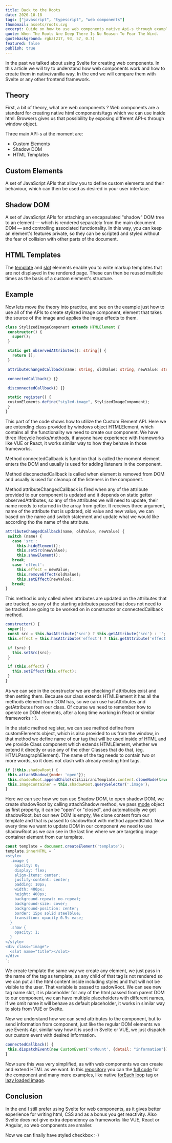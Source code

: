 ```yaml
---
title: Back to the Roots
date: 2020-10-18
tags: ["javascript", "typescript", "web components"]
thumbnail: assets/roots.svg
excerpt: Guide on how to use web components native Api-s through example of stylized image component.
quote: When The Roots Are Deep There Is No Reason To Fear The Wind.
quotebackground: rgba(217, 93, 57, 0.7)
featured: false
publish: true
---
```


In the past we talked about using Svelte for creating web components. In this article we will try to understand how web components work and how to create them in native/vanilla way. In the end we will compare them with Svelte or any other frontend framework.

## Theory

First, a bit of theory, what are web components ? Web components are a standard for creating native html components/tags which we can use inside html. Browsers gives us that possibility by exposing different API-s through window object.

Three main API-s at the moment are:

- Custom Elements
- Shadow DOM
- HTML Templates

## Custom Elements

 A set of JavaScript APIs that allow you to define custom elements and their behaviour, which can then be used as desired in your user interface.

 ## Shadow DOM

 A set of JavaScript APIs for attaching an encapsulated "shadow" DOM tree to an element — which is rendered separately from the main document DOM — and controlling associated functionality. In this way, you can keep an element's features private, so they can be scripted and styled without the fear of collision with other parts of the document.

 ## HTML Templates

 The [template](https://developer.mozilla.org/en-US/docs/Web/HTML/Element/template) and [slot](https://developer.mozilla.org/en-US/docs/Web/HTML/Element/slot) elements enable you to write markup templates that are not displayed in the rendered page. These can then be reused multiple times as the basis of a custom element's structure.

 ## Example

 Now lets move the theory into practice, and see on the example just how to use all of the APIs to create stylized image component, element that takes the source of the image and applies the image effects to them.

 ```typescript
class StylizedImageComponent extends HTMLElement {
  constructor() {
    super();
  }

  static get observedAttributes(): string[] {
    return [];
  }

  attributeChangedCallback(name: string, oldValue: string, newValue: string) {}

  connectedCallback() {}

  disconnectedCallback() {}

  static register() {
  customElements.define("styled-image", StylizedImageComponent);
  }
}
```

This part of the code shows how to utilize the Custom Element API. Here we are extending class provided by windows object HTMLElement, which contains all the functionality we need to create our component. We have three lifecycle hooks/methods, if anyone have experience with frameworks like VUE or React, it works similar way to how they behave in those frameworks. 

Method connectedCallback is function that is called the moment element enters the DOM and usually is used for adding listeners in the component.

Method disconectedCallback is called when element is removed from DOM and usually is used for cleanup of the listeners in the component.

Method attributeChangedCallback is fired when any of the attribute provided to our component is updated and it depends on static getter observedAttributes, so any of the attributes we will need to update, their name needs to returned in the array from getter. It receives three argument, name of the attribute that is updated, old value and new value, we can based on the name add switch statement and update what we would like according tho the name of the attribute.

 ```javascript
attributeChangedCallback(name, oldValue, newValue) {
  switch (name) {
    case 'src':
      this.hideElement();
      this.setSrc(newValue);
      this.showElement();
    break;
    case 'effect':
      this.effect = newValue;
      this.removeEffect(oldValue);
      this.setEffect(newValue);
    break;
}
```

This method is only called when attributes are updated on the attributes that are tracked, so any of the starting attributes passed that does not need to be tracked are going to be worked on in constructor or connectedCallback method.

 ```javascript
constructor() {
  super();
  const src = this.hasAttribute('src') ? this.getAttribute('src') : '';
  this.effect = this.hasAttribute('effect') ? this.getAttribute('effect') : '';

  if (src) {
    this.setSrc(src);
  }

  if (this.effect) {
    this.setEffect(this.effect);
  }
}
```

As we can see in the constructor we are checking if attributes exist and then setting them. Because our class extends HTMLElement it has all the methods element from DOM has, so we can use hasAttributes and getAttributes from our class. Of course we need to remember how to operate on DOM elements, after a long time working in React or similar frameworks :-).

In the static method register, we can see method define from customElements object, which is also provided to us from the window, in that method we define name of our tag that will be used inside of HTML and we provide Class component which extends HTMLElement, whether we extend it directly or use any of the other Classes that do that, (eg. HTMLParagraphElement). The name of the tag needs to contain two or more words, so it does not clash with already existing html tags.

 ```javascript
if (!this.shadowRoot) {
  this.attachShadow({mode: 'open'});
  this.shadowRoot.appendChild(stiliziraniTemplate.content.cloneNode(true));
  this.ImageContainer = this.shadowRoot.querySelector('.image');
}
```

Here we can see how we can use Shadow DOM, to open shadow DOM, we create shadowRoot by calling attachShadow method, we pass [mode](https://developer.mozilla.org/en-US/docs/Web/API/ShadowRoot/mode) object as first property, it can be "open" or "closed", and automatically we get shadowRoot, but our new DOM is empty, We clone content from our template and that is passed to shadowRoot with method appendChild. Now every time we want to update DOM in our component we need to use shadowRoot as we can see in the last line where we are targeting image container element from our template.

```javascript
const template = document.createElement('template');
template.innerHTML = `
<style>
  .image {
    opacity: 0;
    display: flex;
    align-items: center;
    justify-content: center;
    padding: 10px;
    width: 400px;
    height: 400px;
    background-repeat: no-repeat;
    background-size: cover;
    background-position: center;
    border: 15px solid steelblue;
    transition: opacity 0.5s ease;
  }
  .show {
    opacity: 1;
  }
</style>
<div class="image">
  <slot name="title"></slot>
</div>
`;
```

We create template the same way we create any element, we just pass in the name of the tag as template, as any child of that tag is not rendered so we can put all the html content inside including styles and that will not be visible to the user. That variable is passed to sadowRoot. We can see new tag name slot, it is placeholder for any of the html passed from parent DOM to our component, we can have multiple placeholders with different names, if we omit name it will behave as default placeholder, it works in similar way to slots from VUE or Svelte.

Now we understand how we can send attributes to the component, but to send information from component, just like the regular DOM elements we use Events Api, similar way how it is used in Svelte or VUE, we just dispatch our custom event with desired information.

 ```javascript
connectedCallback() {
  this.dispatchEvent(new CustomEvent('onMount', {detail: "information"}));
}
```

Now sure this was very simplified, as with web components we can create and extend HTML as we want. In this [repository](https://github.com/Tihi321/web-components) you can the [full code](https://github.com/Tihi321/web-components/blob/master/src/StylizedImageComponent/index.ts) for the component and many more examples, like native [forEach loop](https://github.com/Tihi321/web-components/blob/master/src/ForEachComponent/index.ts) tag or [lazy loaded image](https://github.com/Tihi321/web-components/blob/master/src/LazyImageComponent/index.ts).

## Conclusion

In the end I still prefer using Svelte for web components, as it gives better experience for writing html, CSS and as a bonus you get reactivity. Also Svelte does not give extra dependency as frameworks like VUE, React or Angular, so web components are smaller.

Now we can finally have styled checkbox :-)